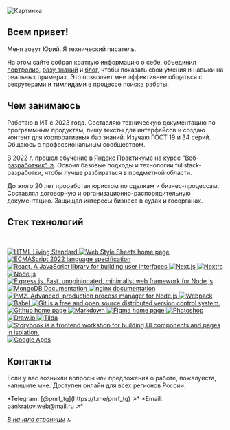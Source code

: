 
<a name="top-of-page"></a>

![Картинка](../images/banner-2.png)

## Всем привет!

Меня зовут Юрий. Я технический писатель.

На этом сайте собрал краткую информацию о себе, объединил [портфолио](./portfolio/intro.mdx), [базу знаний](./knowledge-base/intro.mdx) и [блог](./blog/blog.mdx), чтобы показать свои умения и навыки на реальных примерах. Это позволяет мне эффективнее общаться с рекрутерами и тимлидами в процессе поиска работы.

## Чем занимаюсь

Работаю в ИТ с 2023 года. Составляю техническую документацию по программным продуктам, пишу тексты для интерфейсов и создаю контент для корпоративных баз знаний. Изучаю ГОСТ 19 и 34 серий. Общаюсь с профессиональным сообществом.

В 2022 г. прошел обучение в Яндекс Практикуме на курсе ["Веб-разработчик" ↗](https://practicum.yandex.ru/web/). Освоил базовые подходы и технологии fullstack-разработки, чтобы лучше разбираться в предметной области.

До этого 20 лет проработал юристом по сделкам и бизнес-процессам. Составлял договорную и организационно-распорядительную документацию. Защищал интересы бизнеса в судах и госорганах.

## Cтек технологий 

<br />
<p style={{display: 'flex', flexWrap: 'wrap', gap: '10px', margin: '20px 0'}}>
  <a href="https://html.spec.whatwg.org/multipage/" >
    <img src="https://img.shields.io/badge/HTML-informational?style=flat&logo=html5&logoColor=white&labelColor=E34F26&color=4E4E4E" alt="HTML Living Standard" />
  </a>
  <a href="https://www.w3.org/Style/CSS/Overview.ru.html" >
    <img src="https://img.shields.io/badge/CSS-informational?style=flat&logo=css3&logoColor=white&labelColor=1572B6&color=4E4E4E" alt="Web Style Sheets home page" />
  </a>
  <a href="https://www.ecma-international.org/publications-and-standards/standards/ecma-262/" >
    <img src="https://img.shields.io/badge/JavaScript-informational?style=flat&logo=JavaScript&logoColor=white&labelColor=F7DF1E&color=4E4E4E" alt="ECMAScript 2022 language specification" />
  </a>
  <a href="https://ru.react.js.org/docs/getting-started.html" >
    <img src="https://img.shields.io/badge/React-informational?style=flat&logo=React&logoColor=white&labelColor=61dafb&color=4e4e4e" alt="React. A JavaScript library for building user interfaces" />
  </a>
	<a href="https://nextjs.org/" >
    <img src="https://img.shields.io/badge/Next.js-informational?style=flat&logo=nextdotjs&logoColor=white&labelColor=000&color=4e4e4e" alt="Next.js" />
  </a>
		<a href="https://nextra.site" >
    <img src="https://img.shields.io/badge/Nextra-informational?style=flat&logo=nextra&logoColor=white&labelColor=000&color=4e4e4e" alt="Nextra" />
  </a>
  <a href="https://nodejs.org/ru/" >
    <img src="https://img.shields.io/badge/Node.js-informational?style=flat&logo=Node.js&logoColor=white&labelColor=6DA55F&color=4E4E4E" alt="Node.js" />
  </a>
  <a href="https://expressjs.com/ru/" >
    <img src="https://img.shields.io/badge/Express.js-informational?style=flat&logo=Express&logoColor=white&labelColor=404D59&color=4E4E4E" alt="Express.js. Fast, unopinionated, minimalist web framework for Node.js" />
  </a>
  <a href="https://www.mongodb.com/docs/" >
    <img src="https://img.shields.io/badge/MongoDB-informational?style=flat&logo=MongoDB&logoColor=white&labelColor=4EA94B&color=4E4E4E" alt="MongoDB Documentation" />
  </a>
  <a href="https://nginx.org/ru/docs/" >
    <img src="https://img.shields.io/badge/nginx-informational?style=flat&logo=nginx&logoColor=white&labelColor=009639&color=4E4E4E" alt="nginx documentation" />
  </a>
  <a href="https://pm2.keymetrics.io" >
    <img src="https://img.shields.io/badge/pm2-informational?style=flat&logo=pm2&logoColor=white&labelColor=2B037A&color=4E4E4E" alt="PM2. Advanced, production process manager for Node.js" />
  </a>
  <a href="https://webpack.js.org" >
    <img src="https://img.shields.io/badge/Webpack-informational?style=flat&logo=webpack&logoColor=white&labelColor=8DD6F9&color=4E4E4E" alt="Webpack" />
  </a>
  <a href="https://babeljs.io" >
    <img src="https://img.shields.io/badge/Babel-informational?style=flat&logo=babel&logoColor=white&labelColor=F9DC3E&color=4E4E4E" alt="Babel" />
  </a>
  <a href="https://git-scm.com/doc" >
    <img src="https://img.shields.io/badge/Git-informational?style=flat&logo=git&logoColor=white&labelColor=F05032&color=4E4E4E" alt="Git is a free and open source distributed version control system." />
  </a>
  <a href="https://github.com" >
    <img src="https://img.shields.io/badge/GitHub-informational?style=flat&logo=GitHub&logoColor=white&labelColor=181717&color=4E4E4E" alt="Github home page" />
  </a>
	<a href="https://www.markdownguide.org" >
    <img src="https://img.shields.io/badge/Markdown-informational?style=flat&logo=MarkDown&logoColor=white&labelColor=000000&color=4E4E4E" alt="Markdown" />
  </a>
  <a href="https://www.figma.com" >
    <img src="https://img.shields.io/badge/Figma-informational?style=flat&logo=figma&logoColor=white&labelColor=F24E1E&color=4E4E4E" alt="Figma home page" />
  </a>
  <a href="https://www.adobe.com/products/photoshop.html" >
    <img src="https://img.shields.io/badge/Photoshop-informational?style=flat&logo=adobephotoshop&logoColor=white&labelColor=31A8FF&color=4E4E4E" alt="Photoshop" />
  </a>
	<a href="https://www.drawio.com" >
    <img src="https://img.shields.io/badge/Draw.io-informational?style=flat&logo=diagramsdotnet&logoColor=white&labelColor=F08705&color=4e4e4e" alt="Draw.io" />
  </a>
	<a href="https://tilda.cc/ru/" >
    <img src="https://img.shields.io/badge/Tilda-informational?style=flat&logo=tildapublishing&logoColor=white&labelColor=FFA282&color=4e4e4e" alt="Tilda" />
  </a>
	  <a href="https://storybook.js.org" >
    <img src="https://img.shields.io/badge/Storybook-informational?style=flat&logo=Storybook&logoColor=white&labelColor=FF4785&color=4E4E4E" alt="Storybook is a frontend workshop for building UI components and pages in isolation." />
  </a>
	<a href="https://workspace.google.com/intl/ru/" >
    <img src="https://img.shields.io/badge/GoogleApps-informational?style=flat&logo=google&logoColor=white&labelColor=4285F4&color=4e4e4e" alt="Google Apps" />
  </a>
</p>

## Контакты

Если у вас возникли вопросы или предложения о работе, пожалуйста, напишите мне. Доступен онлайн для всех регионов России.

<Callout type="info">
*Telegram: [@pnrf_tg](https://t.me/pnrf_tg) ↗*  
*Email: pankratov.web@mail.ru ↗*
</Callout>

<br />

*[В начало страницы](#top-of-page)* 🔝

<Analytics />